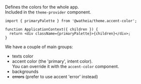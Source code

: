 Defines the colors for the whole app.  
Included in the `theme-provider` component.

```tsx
import { primaryPalette } from '@watheia/theme.accent-color';

function ApplicationContext({ children }) {
  return <div className={primaryPalette}>{children}</div>;
}
```

We have a couple of main groups:

- texts color
- accent color (the 'primary', intent color).  
  You can override it with the `accent-color` component.
- backgrounds
- ~~errors~~ (prefer to use accent 'error' instead)
